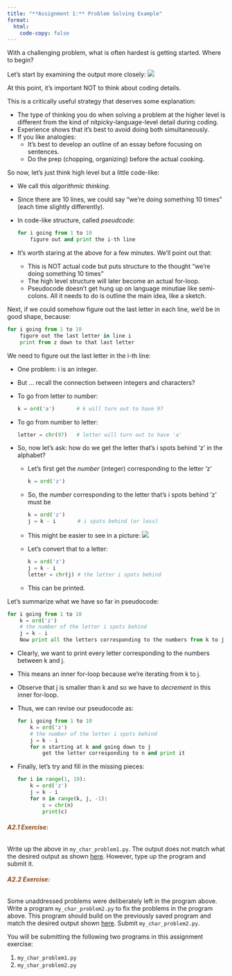 ```yaml
---
title: "**Assignment 1:** Problem Solving Example"
format:
  html:
    code-copy: false
---
```


<html>
<head>
    <style>
        body {
            -webkit-user-select: none; /* Safari */
            -moz-user-select: none; /* Firefox */
            -ms-user-select: none; /* IE10+/Edge */
            user-select: none; /* Standard */
        }
    </style>
</head>
<body>

<!-- <div class="breadcrumbs">
  <a href="../../../index.qmd">Home</a> &raquo;
  <a href="">Unit 0</a> &raquo;
  <a href="./assignment1.qmd">Assignment 2</a> &raquo;
  <span class="current-page">Problem Solving</span>
</div> -->

With a challenging problem, what is often hardest is getting started. Where to begin?

Let's start by examining the output more closely:
![](../../../media/units/unit0/assignment1/Assignment1_DemoPic1.png)

At this point, it's important NOT to think about coding details.

This is a critically useful strategy that deserves some explanation:

- The type of thinking you do when solving a problem at the higher level is different from the kind of nitpicky-language-level detail during coding.
- Experience shows that it's best to avoid doing both simultaneously.
- If you like analogies:
    - It's best to develop an outline of an essay before focusing on sentences.
    - Do the prep (chopping, organizing) before the actual cooking.

So now, let's just think high level but a little code-like:

- We call this <em>algorithmic thinking</em>.
- Since there are 10 lines, we could say "we're doing something 10 times" (each time slightly differently).
- In code-like structure, called <em>pseudcode</em>:
  
    ```python
    for i going from 1 to 10
        figure out and print the i-th line
    ```
- It's worth staring at the above for a few minutes. We'll point out that:
    - This is NOT actual code but puts structure to the thought "we're doing something 10 times"
    - The high level structure will later become an actual for-loop.
    - Pseudocode doesn't get hung up on language minutiae like semi-colons.
      All it needs to do is outline the main idea, like a sketch.


Next, if we could somehow figure out the last letter in each line, we'd be in good shape, because:
```python
for i going from 1 to 10
    figure out the last letter in line i
    print from z down to that last letter
```

We need to figure out the last letter in the i-th line:

- One problem: i is an integer.
- But ... recall the connection between integers and characters?
- To go from letter to number:
    
    ```python
    k = ord('a')       # k will turn out to have 97
    ```
- To go from number to letter:
    
    ```python
    letter = chr(97)   # letter will turn out to have 'a'
    ```
- So, now let's ask: how do we get the letter that's i spots behind 'z' in the alphabet?
    - Let's first get the <em>number</em> (integer) corresponding to the letter 'z'
    
        ```python
        k = ord('z')
        ```
    - So, the <em>number</em> corresponding to the letter that's i spots behind 'z' must be
        
        ```python
        k = ord('z')
        j = k - i       # i spots behind (or less)
        ```
    - This might be easier to see in a picture:
    ![](../../../media/units/unit0/assignment1/Assignment1_DemoPic2.png)
    - Let's convert that to a letter:

        ```python
        k = ord('z')
        j = k - i
        letter = chr(j) # the letter i spots behind
        ```
    - This can be printed.

Let's summarize what we have so far in pseudocode:
```python
for i going from 1 to 10
    k = ord('z')
    # the number of the letter i spots behind
    j = k - i
    Now print all the letters corresponding to the numbers from k to j
```

- Clearly, we want to print every letter corresponding to the numbers between k and j.
- This means an inner for-loop because we're iterating from k to j.
- Observe that j is smaller than k and so we have to <em>decrement</em> in this inner for-loop.
- Thus, we can revise our pseudocode as:

    ```python
    for i going from 1 to 10
        k = ord('z')
        # the number of the letter i spots behind
        j = k - i
        for n starting at k and going down to j
            get the letter corresponding to n and print it
    ```
- Finally, let's try and fill in the missing pieces:

    ```python
    for i in range(1, 10):
        k = ord('z')
        j = k - i
        for n in range(k, j, -1):
            c = chr(n)
            print(c)
    ```

:::{.callout-caution appearance="simple" icon="false"}
###### <span style="color:#8B4513;">**A2.1 Exercise:** </span>

Write up the above in `my_char_problem1.py`. The output does not match what the desired output as shown [here](../../../media/units/unit0/assignment1/Assignment1_DemoPic1.png). However, type up the program and submit it.
:::

:::{.callout-caution appearance="simple" icon="false"}
###### <span style="color:#8B4513;">**A2.2 Exercise:** </span>
Some unaddressed problems were deliberately left in the program above. Write a program `my_char_problem2.py` to fix the problems in the program above. This program should build on the previously saved program and match the desired output shown [here](../../../media/units/unit0/assignment1/Assignment1_DemoPic1.png).  Submit `my_char_problem2.py`.
:::

:::{.callout-warning}
You will be submitting the following two programs in this assignment exercise: 

1. `my_char_problem1.py`
2. `my_char_problem2.py`
:::

</body>
</html>
